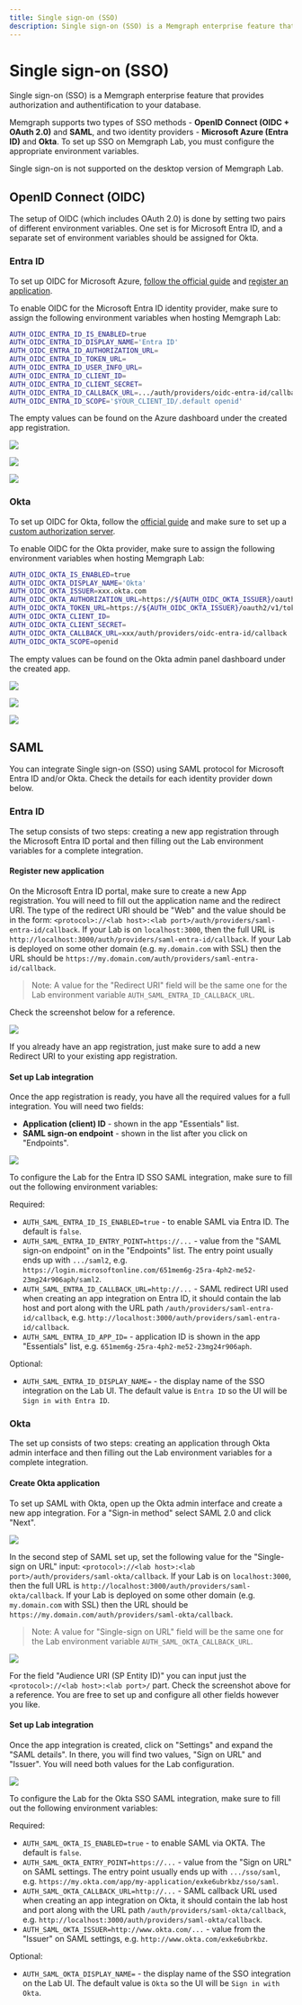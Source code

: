 ```yaml
---
title: Single sign-on (SSO)
description: Single sign-on (SSO) is a Memgraph enterprise feature that provides authorization and authentification for your database.
---
```



# Single sign-on (SSO)

Single sign-on (SSO) is a Memgraph enterprise feature that provides authorization and authentification to your database.

Memgraph supports two types of SSO methods - **OpenID Connect (OIDC + OAuth 2.0)** and **SAML**,
and two identity providers - **Microsoft Azure (Entra ID)** and **Okta**.
To set up SSO on Memgraph Lab, you must configure the appropriate environment variables.

<Callout>

Single sign-on is not supported on the desktop version of Memgraph Lab.

</Callout>

## OpenID Connect (OIDC)

The setup of OIDC (which includes OAuth 2.0) is done by setting two pairs of different environment variables.
One set is for Microsoft Entra ID, and a separate set of environment variables should be assigned for Okta.

### Entra ID

To set up OIDC for Microsoft Azure,
[follow the official guide](https://learn.microsoft.com/en-us/entra/architecture/auth-oidc#implement-oidc-with-microsoft-entra-id) and
[register an application](https://learn.microsoft.com/en-us/entra/identity-platform/quickstart-register-app).

To enable OIDC for the Microsoft Entra ID identity provider, make sure to assign the
following environment variables when hosting Memgraph Lab:

```bash
AUTH_OIDC_ENTRA_ID_IS_ENABLED=true
AUTH_OIDC_ENTRA_ID_DISPLAY_NAME='Entra ID'
AUTH_OIDC_ENTRA_ID_AUTHORIZATION_URL=
AUTH_OIDC_ENTRA_ID_TOKEN_URL=
AUTH_OIDC_ENTRA_ID_USER_INFO_URL=
AUTH_OIDC_ENTRA_ID_CLIENT_ID=
AUTH_OIDC_ENTRA_ID_CLIENT_SECRET=
AUTH_OIDC_ENTRA_ID_CALLBACK_URL=.../auth/providers/oidc-entra-id/callback
AUTH_OIDC_ENTRA_ID_SCOPE='$YOUR_CLIENT_ID/.default openid'
```

The empty values can be found on the Azure dashboard under the created app registration.

![](/pages/data-visualization/lab-user-manual/sso-oidc-entra-callback.png)

![](/pages/data-visualization/lab-user-manual/sso-oidc-entra-endpoints.png)

![](/pages/data-visualization/lab-user-manual/sso-oidc-entra-secret.png)

### Okta

To set up OIDC for Okta, follow the [official guide](https://developer.okta.com/docs/guides/implement-grant-type/authcode/main/)
and make sure to set up a [custom authorization server](https://developer.okta.com/docs/concepts/auth-servers/#custom-authorization-server).

To enable OIDC for the Okta provider, make sure to assign the
following environment variables when hosting Memgraph Lab:

```bash
AUTH_OIDC_OKTA_IS_ENABLED=true
AUTH_OIDC_OKTA_DISPLAY_NAME='Okta'
AUTH_OIDC_OKTA_ISSUER=xxx.okta.com
AUTH_OIDC_OKTA_AUTHORIZATION_URL=https://${AUTH_OIDC_OKTA_ISSUER}/oauth2/v1/authorize
AUTH_OIDC_OKTA_TOKEN_URL=https://${AUTH_OIDC_OKTA_ISSUER}/oauth2/v1/token
AUTH_OIDC_OKTA_CLIENT_ID=
AUTH_OIDC_OKTA_CLIENT_SECRET=
AUTH_OIDC_OKTA_CALLBACK_URL=xxx/auth/providers/oidc-entra-id/callback
AUTH_OIDC_OKTA_SCOPE=openid
```

The empty values can be found on the Okta admin panel dashboard under the created app.

![](/pages/data-visualization/lab-user-manual/sso-oidc-okta-issuer.png)

![](/pages/data-visualization/lab-user-manual/sso-oidc-okta-secret.png)

![](/pages/data-visualization/lab-user-manual/sso-oidc-okta-endpoints.png)

## SAML

You can integrate Single sign-on (SSO) using SAML protocol for
Microsoft Entra ID and/or Okta. Check the details for each
identity provider down below.

### Entra ID

The setup consists of two steps: creating a new app registration through the
Microsoft Entra ID portal and then filling out the Lab environment variables
for a complete integration.

#### Register new application

On the Microsoft Entra ID portal, make sure to create a new App registration.
You will need to fill out the application name and the redirect URI. The type
of the redirect URI should be "Web" and the value should be in the form:
`<protocol>://<lab host>:<lab port>/auth/providers/saml-entra-id/callback`. If
your Lab is on `localhost:3000`, then the full URL is `http://localhost:3000/auth/providers/saml-entra-id/callback`.
If your Lab is deployed on some other domain (e.g. `my.domain.com` with SSL) then
the URL should be `https://my.domain.com/auth/providers/saml-entra-id/callback`.

> Note: A value for the "Redirect URI" field will be the same one for the
> Lab environment variable `AUTH_SAML_ENTRA_ID_CALLBACK_URL`.

Check the screenshot below for a reference.

![](/pages/data-visualization/lab-user-manual/sso-saml-entra-app-registration.png)

If you already have an app registration, just make sure to add a new Redirect URI to
your existing app registration.

#### Set up Lab integration

Once the app registration is ready, you have all the required values for a full
integration. You will need two fields:

* **Application (client) ID** - shown in the app "Essentials" list.
* **SAML sign-on endpoint** - shown in the list after you click on "Endpoints".

![](/pages/data-visualization/lab-user-manual/sso-saml-entra-copy-fields.png)

To configure the Lab for the Entra ID SSO SAML integration, make sure to fill
out the following environment variables:

Required:

* `AUTH_SAML_ENTRA_ID_IS_ENABLED=true` - to enable SAML via Entra ID. The
  default is `false`.
* `AUTH_SAML_ENTRA_ID_ENTRY_POINT=https://...` - value from the "SAML sign-on endpoint" on
  in the "Endpoints" list. The entry point usually ends up with `.../saml2`, e.g.
  `https://login.microsoftonline.com/651mem6g-25ra-4ph2-me52-23mg24r906aph/saml2`.
* `AUTH_SAML_ENTRA_ID_CALLBACK_URL=http://...` - SAML redirect URI used when creating
  an app integration on Entra ID, it should contain the lab host and port along with
  the URL path `/auth/providers/saml-entra-id/callback`, e.g.
  `http://localhost:3000/auth/providers/saml-entra-id/callback`.
* `AUTH_SAML_ENTRA_ID_APP_ID=` - application ID is shown in the app "Essentials" list,
  e.g. `651mem6g-25ra-4ph2-me52-23mg24r906aph`.

Optional:

* `AUTH_SAML_ENTRA_ID_DISPLAY_NAME=` - the display name of the SSO integration on the
  Lab UI. The default value is `Entra ID` so the UI will be `Sign in with Entra ID`.


### Okta

The set up consists of two steps: creating an application through Okta admin
interface and then filling out the Lab environment variables for a complete
integration.

#### Create Okta application

To set up SAML with Okta, open up the Okta admin interface and
create a new app integration. For a "Sign-in method" select SAML 2.0
and click "Next".

![](/pages/data-visualization/lab-user-manual/sso-saml-okta-application-creation.png)

In the second step of SAML set up, set the following value for the
"Single-sign on URL" input: `<protocol>://<lab host>:<lab port>/auth/providers/saml-okta/callback`.
If your Lab is on `localhost:3000`, then the full URL
is `http://localhost:3000/auth/providers/saml-okta/callback`. If your Lab
is deployed on some other domain (e.g. `my.domain.com` with SSL) then
the URL should be `https://my.domain.com/auth/providers/saml-okta/callback`.

> Note: A value for "Single-sign on URL" field will be the same one for the
> Lab environment variable `AUTH_SAML_OKTA_CALLBACK_URL`.

![](/pages/data-visualization/lab-user-manual/sso-saml-okta-configuration.png)

For the field "Audience URI (SP Entity ID)" you can input just the
`<protocol>://<lab host>:<lab port>/` part. Check the screenshot above for
a reference. You are free to set up and configure all other fields
however you like.

#### Set up Lab integration

Once the app integration is created, click on "Settings" and expand
the "SAML details". In there, you will find two values, "Sign on URL" and
"Issuer". You will need both values for the Lab configuration.

![](/pages/data-visualization/lab-user-manual/sso-saml-okta-copy-fields.png)

To configure the Lab for the Okta SSO SAML integration, make sure to fill
out the following environment variables:

Required:

* `AUTH_SAML_OKTA_IS_ENABLED=true` - to enable SAML via OKTA. The
  default is `false`.
* `AUTH_SAML_OKTA_ENTRY_POINT=https://...` - value from the "Sign on URL" on
  SAML settings. The entry point usually ends up with `.../sso/saml`, e.g.
  `https://my.okta.com/app/my-application/exke6ubrkbz/sso/saml`.
* `AUTH_SAML_OKTA_CALLBACK_URL=http://...` - SAML callback URL used when creating
  an app integration on Okta, it should contain the lab host and port along with
  the URL path `/auth/providers/saml-okta/callback`, e.g.
  `http://localhost:3000/auth/providers/saml-okta/callback`.
* `AUTH_SAML_OKTA_ISSUER=http://www.okta.com/...` - value from the "Issuer" on
  SAML settings, e.g. `http://www.okta.com/exke6ubrkbz`.

Optional:

* `AUTH_SAML_OKTA_DISPLAY_NAME=` - the display name of the SSO integration on the
  Lab UI. The default value is `Okta` so the UI will be `Sign in with Okta`.
